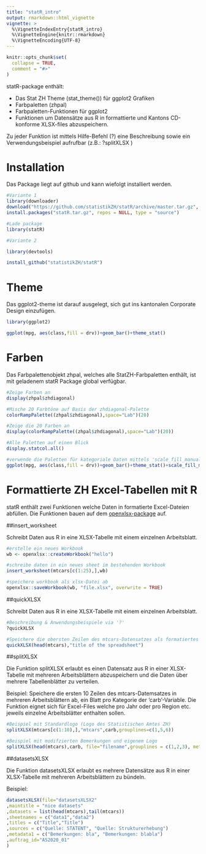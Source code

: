 ```yaml
---
title: "statR_intro"
output: rmarkdown::html_vignette
vignette: >
  %\VignetteIndexEntry{statR_intro}
  %\VignetteEngine{knitr::rmarkdown}
  %\VignetteEncoding{UTF-8}
---
```


```r
knitr::opts_chunk$set(
  collapse = TRUE,
  comment = "#>"
)
```


statR-package enthält:

- Das Stat ZH Theme (stat_theme()) für ggplot2 Grafiken
- Farbpaletten (zhpal)
- Farbpaletten-Funktionen für ggplot2
- Funktionen um Datensätze aus R in formattierte und Kantons CD-konforme XLSX-files abzuspeichern.

Zu jeder Funktion ist mittels Hilfe-Befehl (?) eine Beschreibung sowie ein Verwendungsbeispiel aufrufbar (z.B.: ?splitXLSX )

# Installation
Das Package liegt auf github und kann wiefolgt installiert werden.
```r
#Variante 1
library(downloader)
download("https://github.com/statistikZH/statR/archive/master.tar.gz", "statR.tar.gz")
install.packages("statR.tar.gz", repos = NULL, type = "source")

#Lade package
library(statR)
```

```r
#Variante 2

library(devtools)

install_github("statistikZH/statR")

```

# Theme

Das ggplot2-theme ist darauf ausgelegt, sich gut ins kantonalen Corporate Design einzufügen. 
```r
library(ggplot2)

ggplot(mpg, aes(class,fill = drv))+geom_bar()+theme_stat()
```

# Farben
Das Farbpalettenobjekt zhpal, welches alle StatZH-Farbpaletten enthält, ist mit geladenem statR Package global verfügbar. 

```r
#Zeige Farben an
display(zhpal$zhdiagonal)

#Mische 20 Farbtöne auf Basis der zhdiagonal-Palette
colorRampPalette((zhpal$zhdiagonal),space="Lab")(20)

#Zeige die 20 Farben an
display(colorRampPalette((zhpal$zhdiagonal),space="Lab")(20))

#Alle Paletten auf einen Blick
display.statcol.all()

#verwende die Paletten für kategoriale Daten mittels 'scale_fill_manual'
ggplot(mpg, aes(class,fill = drv))+geom_bar()+theme_stat()+scale_fill_manual(values=zhpal$zhblue)

```

# Formattierte ZH Excel-Tabellen mit R

statR enthält zwei Funktionen welche Daten in formatierte Excel-Dateien abfüllen. Die Funktionen bauen auf dem [openxlsx-package](https://github.com/awalker89/openxlsx) auf.

##insert_worksheet

Schreibt Daten aus R in eine XLSX-Tabelle mit einem einzelnen Arbeitsblatt.
```r

#erstelle ein neues Workbook
wb <- openxlsx::createWorkbook("hello")

#schreibe daten in ein neues sheet im bestehenden Workbook
insert_worksheet(mtcars[c(1:25),],wb)

#speichere workbook als xlsx-Datei ab
openxlsx::saveWorkbook(wb, "file.xlsx", overwrite = TRUE)

```

##quickXLSX

Schreibt Daten aus R in eine XLSX-Tabelle mit einem einzelnen Arbeitsblatt.
```r
#Beschreibung & Anwendungsbeispiele via '?'
?quickXLSX

#Speichere die obersten Zeilen des mtcars-Datensatzes als formatiertes XLSX File ab
quickXLSX(head(mtcars),"title of the spreadsheet")
```

##splitXLSX 

Die Funktion splitXLSX erlaubt es einen Datensatz aus R in einer XLSX-Tabelle mit mehreren Arbeitsblättern abzuspeichern und die Daten über mehrere Tabellenblätter zu verteilen.

Beispiel: Speichere die ersten 10 Zeilen des mtcars-Datemsatzes in mehreren Arbeitsblättern ab, ein Blatt pro Kategorie der 'carb'-Variable. Die Funktion eignet sich für Excel-Files welche pro Jahr oder pro Region etc. jeweils einzelne Arbeitsblätter enthalten sollen.
```r
#Beispiel mit Standardlogo (Logo des Statistischen Amtes ZH)
splitXLSX(mtcars[c(1:10),],"mtcars",carb,grouplines=c(1,5,6))

#Beispiel mit modifzierten Bemerkungen und eigenem Logo
splitXLSX(head(mtcars),carb, file="filename",grouplines = c(1,2,3), metadata = "remarks: ....",source="canton of zurich",logo="L:/STAT/08_DS/06_Diffusion/Logos_Bilder/LOGOS/STAT_LOGOS/nacht_map.png")

```

##datasetsXLSX

Die Funktion datasetsXLSX erlaubt es mehrere Datensätze aus R in einer XLSX-Tabelle mit mehreren Arbeitsblättern zu bündeln.

Beispiel: 


```r

datasetsXLSX(file="datasetsXLSX2"
,maintitle = "nice datasets"
,datasets = list(head(mtcars),tail(mtcars))
,sheetnames = c("data1","data2")
,titles = c("Title","Title")
,sources = c("Quelle: STATENT", "Quelle: Strukturerhebung")
,metadata1 = c("Bemerkungen: bla", "Bemerkungen: blabla")
,auftrag_id="AS2020_01"
)

```
